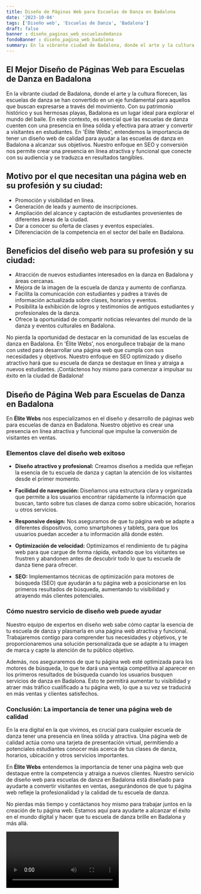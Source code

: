 ```yaml
---
title: Diseño de Páginas Web para Escuelas de Danza en Badalona
date: '2023-10-04'
tags: ['Diseño web', 'Escuelas de Danza', 'Badalona']
draft: false
banner : diseño_paginas_web_escuelasdedanza
fondoBanner : diseño_pagina_web_badalona
summary: En la vibrante ciudad de Badalona, donde el arte y la cultura florecen, las escuelas de danza se han convertido en un eje fundamental para aquellos que buscan expresarse a través del movimiento. Con su patrimonio histórico y sus hermosas playas, Badalona es un lugar ideal para explorar el mundo del baile. En este contexto, es esencial que las escuelas de danza cuenten con una presencia en línea sólida y efectiva para atraer y convertir a visitantes en estudiantes. En 'Élite Webs', entendemos la importancia de tener un diseño web de calidad para ayudar a las escuelas de danza en Badalona a alcanzar sus objetivos. Nuestro enfoque en SEO y conversión nos permite crear una presencia en línea atractiva y funcional que conecte con su audiencia y se traduzca en resultados tangibles.
---
```


## El Mejor Diseño de Páginas Web para Escuelas de Danza en Badalona

En la vibrante ciudad de Badalona, donde el arte y la cultura florecen, las escuelas de danza se han convertido en un eje fundamental para aquellos que buscan expresarse a través del movimiento. Con su patrimonio histórico y sus hermosas playas, Badalona es un lugar ideal para explorar el mundo del baile. En este contexto, es esencial que las escuelas de danza cuenten con una presencia en línea sólida y efectiva para atraer y convertir a visitantes en estudiantes. En 'Élite Webs', entendemos la importancia de tener un diseño web de calidad para ayudar a las escuelas de danza en Badalona a alcanzar sus objetivos. Nuestro enfoque en SEO y conversión nos permite crear una presencia en línea atractiva y funcional que conecte con su audiencia y se traduzca en resultados tangibles.

## Motivo por el que necesitan una página web en su profesión y su ciudad:

- Promoción y visibilidad en línea.
- Generación de leads y aumento de inscripciones.
- Ampliación del alcance y captación de estudiantes provenientes de diferentes áreas de la ciudad.
- Dar a conocer su oferta de clases y eventos especiales.
- Diferenciación de la competencia en el sector del baile en Badalona.

## Beneficios del diseño web para su profesión y su ciudad:

- Atracción de nuevos estudiantes interesados en la danza en Badalona y áreas cercanas.
- Mejora de la imagen de la escuela de danza y aumento de confianza.
- Facilita la comunicación con estudiantes y padres a través de información actualizada sobre clases, horarios y eventos.
- Posibilita la exhibición de logros y testimonios de antiguos estudiantes y profesionales de la danza.
- Ofrece la oportunidad de compartir noticias relevantes del mundo de la danza y eventos culturales en Badalona.

No pierda la oportunidad de destacar en la comunidad de las escuelas de danza en Badalona. En 'Élite Webs', nos enorgullece trabajar de la mano con usted para desarrollar una página web que cumpla con sus necesidades y objetivos. Nuestro enfoque en SEO optimizado y diseño atractivo hará que su escuela de danza se destaque en línea y atraiga a nuevos estudiantes. ¡Contáctenos hoy mismo para comenzar a impulsar su éxito en la ciudad de Badalona!

<GifSeo />

<Cta />

## Diseño de Página Web para Escuelas de Danza en Badalona

En **Élite Webs** nos especializamos en el diseño y desarrollo de páginas web para escuelas de danza en Badalona. Nuestro objetivo es crear una presencia en línea atractiva y funcional que impulse la conversión de visitantes en ventas.

### Elementos clave del diseño web exitoso

- **Diseño atractivo y profesional:** Creamos diseños a medida que reflejan la esencia de tu escuela de danza y captan la atención de los visitantes desde el primer momento.

- **Facilidad de navegación:** Diseñamos una estructura clara y organizada que permite a los usuarios encontrar rápidamente la información que buscan, tanto sobre tus clases de danza como sobre ubicación, horarios u otros servicios.

- **Responsive design:** Nos aseguramos de que tu página web se adapte a diferentes dispositivos, como smartphones y tablets, para que los usuarios puedan acceder a tu información allá donde estén.

- **Optimización de velocidad:** Optimizamos el rendimiento de tu página web para que cargue de forma rápida, evitando que los visitantes se frustren y abandonen antes de descubrir todo lo que tu escuela de danza tiene para ofrecer.

- **SEO:** Implementamos técnicas de optimización para motores de búsqueda (SEO) que ayudarán a tu página web a posicionarse en los primeros resultados de búsqueda, aumentando tu visibilidad y atrayendo más clientes potenciales.

### Cómo nuestro servicio de diseño web puede ayudar

Nuestro equipo de expertos en diseño web sabe cómo captar la esencia de tu escuela de danza y plasmarla en una página web atractiva y funcional. Trabajaremos contigo para comprender tus necesidades y objetivos, y te proporcionaremos una solución personalizada que se adapte a tu imagen de marca y capte la atención de tu público objetivo.

Además, nos aseguraremos de que tu página web esté optimizada para los motores de búsqueda, lo que te dará una ventaja competitiva al aparecer en los primeros resultados de búsqueda cuando los usuarios busquen servicios de danza en Badalona. Esto te permitirá aumentar tu visibilidad y atraer más tráfico cualificado a tu página web, lo que a su vez se traducirá en más ventas y clientes satisfechos.

### Conclusión: La importancia de tener una página web de calidad

En la era digital en la que vivimos, es crucial para cualquier escuela de danza tener una presencia en línea sólida y atractiva. Una página web de calidad actúa como una tarjeta de presentación virtual, permitiendo a potenciales estudiantes conocer más acerca de tus clases de danza, horarios, ubicación y otros servicios importantes.

En **Élite Webs** entendemos la importancia de tener una página web que destaque entre la competencia y atraiga a nuevos clientes. Nuestro servicio de diseño web para escuelas de danza en Badalona está diseñado para ayudarte a convertir visitantes en ventas, asegurándonos de que tu página web refleje la profesionalidad y la calidad de tu escuela de danza.

No pierdas más tiempo y contáctanos hoy mismo para trabajar juntos en la creación de tu página web. Estamos aquí para ayudarte a alcanzar el éxito en el mundo digital y hacer que tu escuela de danza brille en Badalona y más allá.

<Video />

<CtaBot job='Escuelas de Danza' city='Badalona'/>

<Gmaps query='Badalona+españa+maps' />